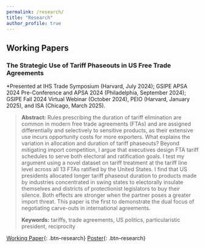 ```yaml
---
permalink: /research/
title: "Research"
author_profile: true
---
```


<!-- ## Research Statement -->

<!-- [blah blah] -->

## Working Papers

### The Strategic Use of Tariff Phaseouts in US Free Trade Agreements

\*Presented at IHS Trade Symposium (Harvard, July 2024); GSIPE APSA 2024 Pre-Conference and APSA 2024 (Philadelphia, September 2024); GSIPE Fall 2024 Virtual Webinar (October 2024), PEIO (Harvard, January 2025), and ISA (Chicago, March 2025).

> **Abstract:** Rules prescribing the duration of tariff elimination are common in modern free trade agreements (FTAs) and are assigned differentially and selectively to sensitive products, as their extensive use incurs opportunity costs for more exporters. What explains the variation in allocation and duration of tariff phaseouts? Beyond mitigating import competition, I argue that executives design FTA tariff schedules to serve both electoral and ratification goals. I test my argument using a novel dataset on tariff treatment at the tariff line level across all 13 FTAs ratified by the United States. I find that US presidents allocated longer tariff phaseout duration to products made by industries concentrated in swing states to electorally insulate themselves and districts of protectionist legislators to buy their silence. Both effects are stronger when the partner poses a greater import threat. This paper is the first to demonstrate the dual focus of negotiating carve-outs in international agreements.
>
> **Keywords:** tariffs, trade agreements, US politics, particularistic president, reciprocity

[Working Paper](/files/pdf/research/Thai-JMP.pdf){: .btn--research} [Poster](/files/pdf/research/Thai-JMP-poster.pdf){: .btn--research}
